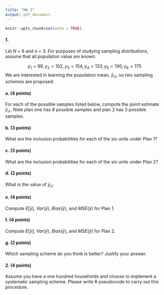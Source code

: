 ```yaml
---
title: "HW 2"
output: pdf_document
---
```


```r
knitr::opts_chunk$set(echo = TRUE)
```

#### 1. 
\emph{From Lohr Exercise 2.1.} Let $N$ = 6 and $n$ = 3. For purposes of studying sampling distributions, assume that all population value are known.

$$y_1 = 98, y_2 = 102, y_3 = 154, y_4 = 133, y_5=190, y_6 =175$$
We are interested in learning the population mean, $\bar{y}_U$, so two sampling schemes are proposed.

#### a. (4 points)
For each of the possible samples listed below, compute the point estimate $\bar{y}_\mathcal{S}$. Note plan one has 8 possible samples and plan 2 has 3 possible samples.
\begin{itemize}
	\item Plan 1. Eight possible samples may be chosen.
	\begin{center}
	\begin{footnotesize}
	\begin{tabular}{cccc}
	Sample Number & Sample, $\mathcal{S}$ & $P(\mathcal{S})$ &$\bar{y}_\mathcal{S}$\\ 
	\hline 
	1 & \{1,3,5\} & 1/8 & \\ 
	\hline 
	2 & \{1,3,6\} & 1/8 &\\ 
	\hline 
	3 & \{1,4,5\} & 1/8 &\\ 
	\hline 
	4 & \{1,4,6\} & 1/8 &\\ 
	\hline 
	5 & \{2,3,5\} & 1/8 & \\ 
	\hline 
	6 & \{2,3,6\} & 1/8 &\\ 
	\hline 
	7 & \{2,4,5\} & 1/8 &\\ 
	\hline 
	8 & \{2,4,6\} & 1/8 &\\ 
	\hline 
	\end{tabular} 
	\end{footnotesize}
	\end{center}
	\item Plan 2. Three possible samples may be chosen
	\begin{center}
	\begin{footnotesize}
	\begin{tabular}{cccc}
	Sample Number & Sample, $\mathcal{S}$ & $P(\mathcal{S})$&$\bar{y}_\mathcal{S}$ \\ 
	\hline 
	1 & \{1,4,6\} & 1/4 &\\ 
	\hline 
	2 & \{1,3,6\} & 1/2& \\ 
	\hline 
	3 & \{1,4,5\} & 1/4& \\ 
	\hline 
	\end{tabular}
		\end{footnotesize}
	\end{center}
\end{itemize}

#### b. (3 points)
What are the inclusion probabilities for each of the six units under Plan 1?
\vfill

#### c. (3 points)
What are the inclusion probabilities for each of the six units under Plan 2?
\vfill

#### d. (2 points)
What is the value of $\bar{y}_U$
\vfill

#### e. (4 points)
Compute $E[\bar{y}]$, $Var(\bar{y})$, $Bias(\bar{y})$, and $MSE(\bar{y})$ for Plan 1.
\vfill \vfill
\newpage

#### f. (4 points)
Compute $E[\bar{y}]$, $Var(\bar{y})$, $Bias(\bar{y})$, and $MSE(\bar{y})$ for Plan 2.
\vfill \vfill

#### g. (2 points)
Which sampling scheme do you think is better? Justify your answer.
\vfill



#### 2. (4 points)
Assume you have a one hundred households and choose to implement a systematic sampling scheme. Please write R pseudocode to carry out this procedure. \vfill
